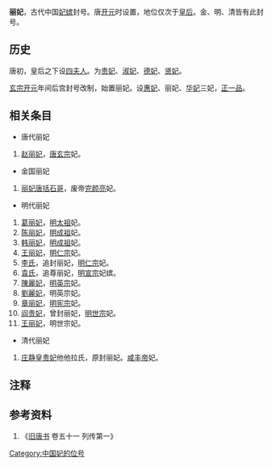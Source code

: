 '''丽妃'''，古代中国[[妃嫔|妃嫔]]封号。唐[[开元|开元]]时设置，地位仅次于[[皇后|皇后]]。金、明、清皆有此封号。

== 历史 ==

唐初，皇后之下设[[四夫人|四夫人]]。为[[贵妃|贵妃]]、[[淑妃|淑妃]]、[[德妃|德妃]]、[[贤妃|贤妃]]。

[[唐玄宗|玄宗]][[开元|开元]]年间后宫封号改制，始置丽妃。设[[惠妃|惠妃]]、丽妃、[[华妃|华妃]]三妃，[[正一品|正一品]]。

== 相关条目 ==
*唐代丽妃
#[[赵丽妃|赵丽妃]]，[[唐玄宗|唐玄宗]]妃。
*金国丽妃
#[[唐括石哥|丽妃唐括石哥]]，废帝[[完颜亮|完颜亮]]妃。
*明代丽妃
#[[葛丽妃|葛丽妃]]，[[明太祖|明太祖]]妃。
#[[陈丽妃_(明成祖)|陈丽妃]]，[[明成祖|明成祖]]妃。
#[[韩丽妃|韩丽妃]]，[[明成祖|明成祖]]妃。
#[[王丽妃_(明仁宗)|王丽妃]]，[[明仁宗|明仁宗]]妃。
#[[李丽妃|李氏]]，追封丽妃，[[明仁宗|明仁宗]]妃。
#[[袁丽妃|袁氏]]，追尊丽妃，[[明宣宗|明宣宗]]妃嫔。
#[[陳麗妃|陳麗妃]]，[[明英宗|明英宗]]妃。
#[[劉麗妃|劉麗妃]]，明英宗妃。
#[[章丽妃_(明宪宗)|章丽妃]]，[[明宪宗|明宪宗]]妃。
#[[阎貴妃_(明世宗)|阎贵妃]]，曾封丽妃，[[明世宗|明世宗]]妃。
#[[王丽妃_(明世宗)|王丽妃]]，明世宗妃。

*清代丽妃
#[[庄静皇贵妃|庄静皇贵妃]]他他拉氏，原封丽妃。[[咸丰帝|咸丰帝]]妃。

== 注释 ==

{{Reflist|2}}

== 参考资料 ==
{{wikisource|旧唐书/卷51}}
#《[[旧唐书|旧唐书]] 卷五十一 列传第一》

[[Category:中国妃的位号|Category:中国妃的位号]]